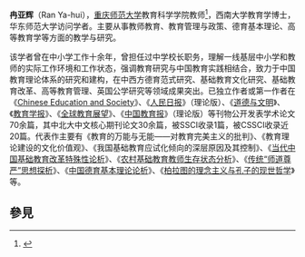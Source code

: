 {{copyedit|time=2012-07-14T09:29:59+00:00}}
'''冉亚辉'''（Ran Ya-hui），[[重庆师范大学|重庆师范大学]]教育科学学院教师<ref>{{Cite web |url=http://www.csdjky.com/jsfc/html/?93.html |title=重庆师范大学網頁 |accessdate=2013-12-21 |archive-date=2013-12-24 |archive-url=https://web.archive.org/web/20131224105615/http://www.csdjky.com/jsfc/html/?93.html |dead-url=no }}</ref>，西南大学教育学博士，华东师范大学访问学者。主要从事教师教育、教育管理与政策、德育基本理论、高等教育学等方面的教学与研究。

该学者曾在中小学工作十余年，曾担任过中学校长职务，理解一线基层中小学和教师的实际工作环境和工作状态，强调教育研究与中国教育实践相结合，致力于中国教育理论体系的研究和建构，在中西方德育范式研究、基础教育文化研究、基础教育改革、高等教育管理、英国公学研究等领域成果突出。已独立作者或第一作者在《[[Chinese_Education_and_Society|Chinese Education and Society]]》、《[[人民日报|人民日报]]》（理论版）、《[[道德与文明|道德与文明]]》、《[[教育学报|教育学报]]》、《[[全球教育展望|全球教育展望]]》、《[[中国教育报|中国教育报]]》（理论版）等刊物公开发表学术论文70余篇，其中北大中文核心期刊论文30余篇，被SSCI收录1篇，被CSSCI收录近20篇。代表作主要有《教育的万能与无能——对教育完美主义的批判》、《教育理论建设的文化价值观》、《我国基础教育应试化倾向的深层原因及其控制》、《[[当代中国基础教育改革特殊性论析|当代中国基础教育改革特殊性论析]]》、《[[农村基础教育教师生存状态分析|农村基础教育教师生存状态分析]]》、《[[传统“师道尊严”思想探析|传统“师道尊严”思想探析]]》、《[[中国德育基本理论论析|中国德育基本理论论析]]》、《[[柏拉图的理念主义与孔子的现世哲学|柏拉图的理念主义与孔子的现世哲学]]》等。

== 參見 ==
<references />